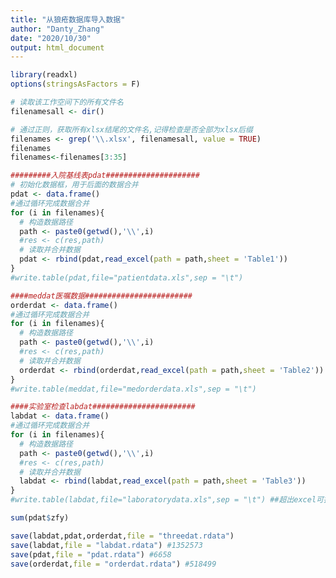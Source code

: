 ---
title: "从狼疮数据库导入数据"
author: "Danty_Zhang"
date: "2020/10/30"
output: html_document
---
```{r 加载包}
library(readxl)
options(stringsAsFactors = F)
```

```{r }
# 读取该工作空间下的所有文件名
filenamesall <- dir()

# 通过正则，获取所有xlsx结尾的文件名,记得检查是否全部为xlsx后缀
filenames <- grep('\\.xlsx', filenamesall, value = TRUE)
filenames
filenames<-filenames[3:35]
```

```{r}
#########入院基线表pdat#####################
# 初始化数据框，用于后面的数据合并
pdat <- data.frame()
#通过循环完成数据合并
for (i in filenames){
  # 构造数据路径
  path <- paste0(getwd(),'\\',i)
  #res <- c(res,path)
  # 读取并合并数据
  pdat <- rbind(pdat,read_excel(path = path,sheet = 'Table1'))
}
#write.table(pdat,file="patientdata.xls",sep = "\t")
```

```{r }
####meddat医嘱数据########################
orderdat <- data.frame()
#通过循环完成数据合并
for (i in filenames){
  # 构造数据路径
  path <- paste0(getwd(),'\\',i)
  #res <- c(res,path)
  # 读取并合并数据
  orderdat <- rbind(orderdat,read_excel(path = path,sheet = 'Table2'))
}
#write.table(meddat,file="medorderdata.xls",sep = "\t")
```


```{r }
####实验室检查labdat#######################
labdat <- data.frame()
#通过循环完成数据合并
for (i in filenames){
  # 构造数据路径
  path <- paste0(getwd(),'\\',i)
  #res <- c(res,path)
  # 读取并合并数据
  labdat <- rbind(labdat,read_excel(path = path,sheet = 'Table3'))
}
#write.table(labdat,file="laboratorydata.xls",sep = "\t") ##超出excel可接受范围

sum(pdat$zfy)
```

```{r }
save(labdat,pdat,orderdat,file = "threedat.rdata")  
save(labdat,file = "labdat.rdata") #1352573
save(pdat,file = "pdat.rdata") #6658
save(orderdat,file = "orderdat.rdata") #518499
```


